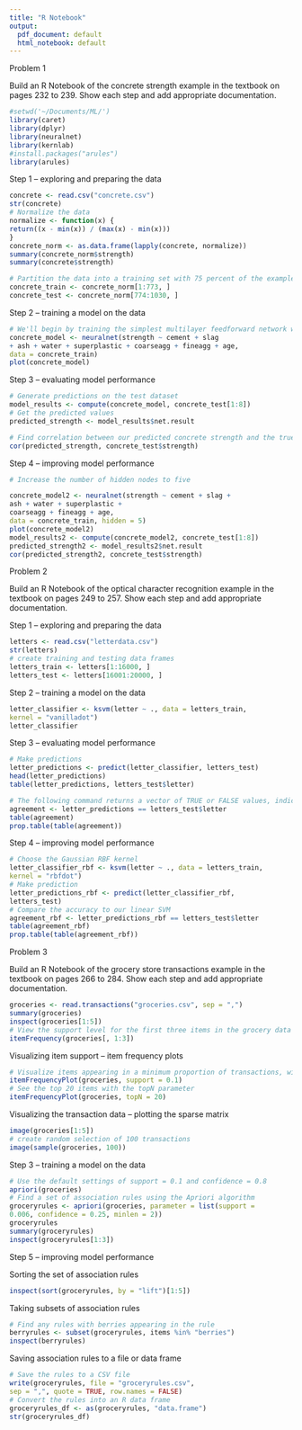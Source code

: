 ```yaml
---
title: "R Notebook"
output:
  pdf_document: default
  html_notebook: default
---
```


Problem 1

Build an R Notebook of the concrete strength example in the textbook on pages 232 to 239. Show each step and add appropriate documentation.
```r
#setwd('~/Documents/ML/')
library(caret)
library(dplyr)
library(neuralnet)
library(kernlab)
#install.packages("arules")
library(arules)
```

Step 1 – exploring and preparing the data

```r
concrete <- read.csv("concrete.csv")
str(concrete)
# Normalize the data
normalize <- function(x) {
return((x - min(x)) / (max(x) - min(x)))
}
concrete_norm <- as.data.frame(lapply(concrete, normalize))
summary(concrete_norm$strength)
summary(concrete$strength)

# Partition the data into a training set with 75 percent of the examples and a testing set with 25 percent
concrete_train <- concrete_norm[1:773, ]
concrete_test <- concrete_norm[774:1030, ]
```

Step 2 – training a model on the data

```r

# We'll begin by training the simplest multilayer feedforward network with only a single hidden node:
concrete_model <- neuralnet(strength ~ cement + slag
+ ash + water + superplastic + coarseagg + fineagg + age,
data = concrete_train)
plot(concrete_model)
```
Step 3 – evaluating model performance

```r


# Generate predictions on the test dataset
model_results <- compute(concrete_model, concrete_test[1:8])
# Get the predicted values
predicted_strength <- model_results$net.result

# Find correlation between our predicted concrete strength and the true value
cor(predicted_strength, concrete_test$strength)
```

Step 4 – improving model performance

```r
# Increase the number of hidden nodes to five

concrete_model2 <- neuralnet(strength ~ cement + slag +
ash + water + superplastic +
coarseagg + fineagg + age,
data = concrete_train, hidden = 5)
plot(concrete_model2)
model_results2 <- compute(concrete_model2, concrete_test[1:8])
predicted_strength2 <- model_results2$net.result
cor(predicted_strength2, concrete_test$strength)
```

Problem 2

Build an R Notebook of the optical character recognition example in the textbook on pages 249 to 257. Show each step and add appropriate documentation.

Step 1 – exploring and preparing the data
```r
letters <- read.csv("letterdata.csv")
str(letters)
# create training and testing data frames
letters_train <- letters[1:16000, ]
letters_test <- letters[16001:20000, ]
```

Step 2 – training a model on the data

```r
letter_classifier <- ksvm(letter ~ ., data = letters_train,
kernel = "vanilladot")
letter_classifier

```

Step 3 – evaluating model performance

```r
# Make predictions
letter_predictions <- predict(letter_classifier, letters_test)
head(letter_predictions)
table(letter_predictions, letters_test$letter)

# The following command returns a vector of TRUE or FALSE values, indicating whether the model's predicted letter agrees with (that is, matches) the actual letter in the test dataset whether the model's predicted letter agrees with (that is, matches) the actual letter in the test dataset:
agreement <- letter_predictions == letters_test$letter
table(agreement)
prop.table(table(agreement))
```
Step 4 – improving model performance

```r
# Choose the Gaussian RBF kernel
letter_classifier_rbf <- ksvm(letter ~ ., data = letters_train,
kernel = "rbfdot")
# Make prediction
letter_predictions_rbf <- predict(letter_classifier_rbf,
letters_test)
# Compare the accuracy to our linear SVM
agreement_rbf <- letter_predictions_rbf == letters_test$letter
table(agreement_rbf)
prop.table(table(agreement_rbf))
```

Problem 3

Build an R Notebook of the grocery store transactions example in the textbook on pages 266 to 284. Show each step and add appropriate documentation.

```r
groceries <- read.transactions("groceries.csv", sep = ",")
summary(groceries)
inspect(groceries[1:5])
# View the support level for the first three items in the grocery data
itemFrequency(groceries[, 1:3])
```
Visualizing item support – item frequency plots

```r
# Visualize items appearing in a minimum proportion of transactions, with the support parameter using itenFrequencyPlot()
itemFrequencyPlot(groceries, support = 0.1)
# See the top 20 items with the topN parameter
itemFrequencyPlot(groceries, topN = 20)
```

Visualizing the transaction data – plotting the sparse matrix

```r
image(groceries[1:5])
# create random selection of 100 transactions 
image(sample(groceries, 100))
```

Step 3 – training a model on the data

```r
# Use the default settings of support = 0.1 and confidence = 0.8
apriori(groceries)
# Find a set of association rules using the Apriori algorithm
groceryrules <- apriori(groceries, parameter = list(support =
0.006, confidence = 0.25, minlen = 2))
groceryrules
summary(groceryrules)
inspect(groceryrules[1:3])
```

Step 5 – improving model performance

Sorting the set of association rules
```r
inspect(sort(groceryrules, by = "lift")[1:5])
```
Taking subsets of association rules
```r
# Find any rules with berries appearing in the rule
berryrules <- subset(groceryrules, items %in% "berries")
inspect(berryrules)
```
Saving association rules to a file or data frame
```r
# Save the rules to a CSV file
write(groceryrules, file = "groceryrules.csv",
sep = ",", quote = TRUE, row.names = FALSE)
# Convert the rules into an R data frame
groceryrules_df <- as(groceryrules, "data.frame")
str(groceryrules_df)
```

